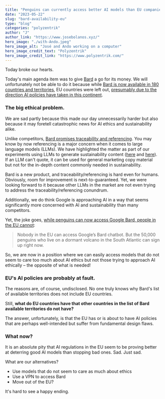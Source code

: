 ```yaml
---
title: "Penguins can currently access better AI models than EU companies"
date: "2023-05-22"
slug: "bard-availability-eu"
type: "blog"
categories: "polyzentrik"
author: "J"
author_link: "https://www.josebolanos.xyz/"
hero_image: "./with-Ando.jpeg"
hero_image_alt: "José and Ando working on a computer"
hero_image_credit_text: "Polyzentrik"
hero_image_credit_link: "https://www.polyzentrik.com/"
---
```


Today broke our hearts.

Today's main agenda item was to give [Bard](https://bard.google.com/) a go for its money. We will unfortunately not be able to do it because while [Bard is now available in 180 countries and territories](https://support.google.com/bard/answer/13575153), EU countries were left out, [presumably due to the direction AI policies have taken in this continent](https://www.pcgamer.com/google-wont-tell-anyone-why-its-withholding-bard-ai-from-the-eu/).

### The big ethical problem.
We are sad partly because this made our day unnecessarily harder but also because it may foretell catastrophic news for AI ethics and sustainability alike.

Unlike competitors, [Bard promises traceability and referencing](https://blog.google/technology/ai/google-bard-updates-io-2023/). You may know by now referencing is a major concern when it comes to large language models (LLMs). We have highlighted the matter as part of our experiments using LLMs to generate sustainability content ([here](./blog/sustainable-coffee-behind-scenes/) and [here](./blog/prompt-anchoring-chaining/)). If an LLM can't quote, it can be used for general marketing copy material but not for the in-depth content commonly needed in sustainability.

Bard is a new product, and traceability/referencing is hard even for humans. Obviously, room for improvement is next-to-guaranteed. Yet, we were looking forward to it because other LLMs in the market are not even trying to address the traceability/referencing conundrum.

Additionally, we do think Google is approaching AI in a way that seems significantly more concerned with AI and sustainability than many competitors.

Yet, the joke goes, [while penguins can now access Google Bard, people in the EU cannot](https://www.wired.co.uk/article/google-bard-european-union):

> Nobody in the EU can access Google’s Bard chatbot. But the 50,000 penguins who live on a dormant volcano in the South Atlantic can sign up right now.

So, we are now in a position where we can easily access models that do not seem to care too much about AI ethics but not those trying to approach AI ethically – the opposite of what is needed!

### EU's AI policies are probably at fault.
The reasons are, of course, undisclosed. No one truly knows why Bard's list of available territories does not include EU countries.

Still, **what do EU countries have that other countries in the list of Bard available territories do not have?**

The answer, unfortunately, is that the EU has or is about to have AI policies that are perhaps well-intended but suffer from fundamental design flaws.

### What now?

It is an absolute pity that AI regulations in the EU seem to be proving better at deterring good AI models than stopping bad ones. Sad. Just sad.

What are our alternatives?

* Use models that do not seem to care as much about ethics
* Use a VPN to access Bard
* Move out of the EU?

It's hard to see a happy ending. 